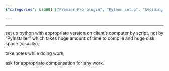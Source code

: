 ```yaml
---
{"categories": &id001 ["Premier Pro plugin", "Python setup", "Avoiding PyInstaller", "Notetaking", "Fair compensation", "Lessons learned", "Video editing software"], "category": "Python programming", "date": "2023-01-30 19:34:15", "description": "This text discusses the valuable lessons learned while working on a Premier Pro plugin job. The author highlights the importance of correctly setting up Python using scripts, avoiding time-consuming compilers like PyInstaller, keeping detailed notes throughout the project, and ensuring fair compensation for services provided.", "tags": *id001, "title": "lessons learned from premiere pro plugin job"}

---
```


------

set up python with appropriate version on client's computer by script, not by "PyInstaller" which takes huge amount of time to compile and huge disk space (visually).

take notes while doing work.

ask for appropriate compensation for any work.

